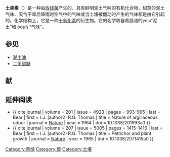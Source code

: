 {{expand|time=2016-08-22T19:10:40+00:00}}
{{unreferenced|time=2016-08-22T19:10:40+00:00}}
{{chembox
| Watchedfields = changed
| verifiedrevid = 447312555
| Name = 土臭素
| ImageFile = Geosmin Structural Formulae.svg
| ImageName = 土臭素
| IUPACName = (4''S'',4a''S'',8a''R'')-4,8a-Dimethyl-1,2,3,4,5,6,7,-octahydronaphthalen-4a-ol
| OtherNames = 4,8a-Dimethyl-decahydronaphthalen-4a-ol; Octahydro-4,8a-dimethyl-4a(2''H'')-naphthalenol
|Section1={{Chembox Identifiers
| ChemSpiderID_Ref = {{chemspidercite|correct|chemspider}}
| ChemSpiderID = 27642
| StdInChI_Ref = {{stdinchicite|correct|chemspider}}
| StdInChI = 1S/C12H22O/c1-10-6-5-8-11(2)7-3-4-9-12(10,11)13/h10,13H,3-9H2,1-2H3/t10-,11+,12-/m0/s1
| StdInChIKey_Ref = {{stdinchicite|correct|chemspider}}
| StdInChIKey = JLPUXFOGCDVKGO-TUAOUCFPSA-N
| CASNo_Ref = {{cascite|correct|??}}
| CASNo = 19700-21-1
| PubChem = 29746
| ChEBI_Ref = {{ebicite|correct|EBI}}
| ChEBI = 46702
| SMILES = O[C@]12[C@H](CCC[C@]2(CCCC1)C)C
| InChI = 1/C12H22O/c1-10-6-5-8-11(2)7-3-4-9-12(10,11)13/h10,13H,3-9H2,1-2H3
/t10-,11+,12-/m0/s1
  }}
|Section2={{Chembox Properties
| C=12|H=22|O=1
| BoilingPtC = 270-271
  }}
|Section7={{Chembox Hazards
| FlashPtC = 104
  }}
}}

'''土臭素'''（{{lang-en|Geosmin}}）是一种由[[放线菌门|放线菌]]产生的、具有鲜明泥土气味的有机化合物，甜菜的泥土气味、天气干旱后降雨时空气中的气味或当土壤被翻动时产生的气味都是由它引起的。化学结构上，它是一种[[十氢化萘|十氢化萘]]的衍生物。它的名字取自希腊语的γεω“泥土”和 ὀσμή “气味”。
{{Organic-compound-stub}}

==参见==
* [[潮土油|潮土油]]
* [[二甲硫醚|二甲硫醚]]

==献==
{{reflist}}

==延伸阅读==
* {{ cite journal | volume = 201 | issue = 4923 | pages = 993–995 | last = Bear | first = I.J. |author2=R.G. Thomas | title = Nature of argillaceous odour | journal = [[Nature_(journal)|Nature]] | year = 1964 | doi = 10.1038/201993a0 }}
* {{ cite journal | volume = 207 | issue = 5005 | pages = 1415–1416 | last = Bear | first = I.J. |author2=R.G. Thomas | title = Petrichor and plant growth | journal = [[Nature_(journal)|Nature]] | year = 1965 | doi = 10.1038/2071415a0 }}

[[Category:萘烷|Category:萘烷]]
[[Category:醇|Category:醇]]
[[Category:土壤|Category:土壤]]